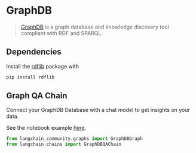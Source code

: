 # GraphDB

>[GraphDB](https://graphdb.ontotext.com/) is a graph database and knowledge discovery tool compliant with RDF and SPARQL.

## Dependencies

Install the [rdflib](https://github.com/RDFLib/rdflib) package with
```bash
pip install rdflib
```

## Graph QA Chain

Connect your GraphDB Database with a chat model to get insights on your data.

See the notebook example [here](/docs/use_cases/graph/graph_graphdb_qa).

```python
from langchain_community.graphs import GraphDBGraph
from langchain.chains import GraphDBQAChain
```